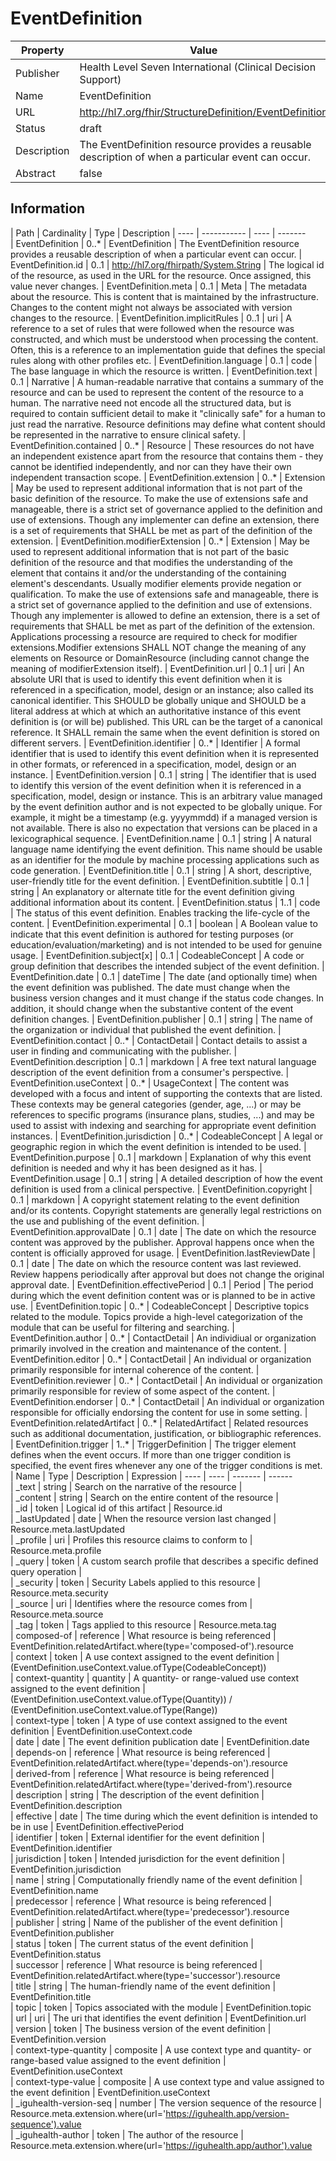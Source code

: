 
  # EventDefinition

  
|Property|Value|
|---|---|
|Publisher|Health Level Seven International (Clinical Decision Support)|
|Name|EventDefinition|
|URL|http://hl7.org/fhir/StructureDefinition/EventDefinition|
|Status|draft|
|Description|The EventDefinition resource provides a reusable description of when a particular event can occur.|
|Abstract|false|

  ## Information
  <Tabs> <TabItem value="structure" label="Structure">
   | Path | Cardinality | Type | Description
  | ---- | ----------- | ---- | -------  
 | EventDefinition | 0..* | EventDefinition | The EventDefinition resource provides a reusable description of when a particular event can occur. 
 | EventDefinition.id | 0..1 | http://hl7.org/fhirpath/System.String | The logical id of the resource, as used in the URL for the resource. Once assigned, this value never changes. 
 | EventDefinition.meta | 0..1 | Meta | The metadata about the resource. This is content that is maintained by the infrastructure. Changes to the content might not always be associated with version changes to the resource. 
 | EventDefinition.implicitRules | 0..1 | uri | A reference to a set of rules that were followed when the resource was constructed, and which must be understood when processing the content. Often, this is a reference to an implementation guide that defines the special rules along with other profiles etc. 
 | EventDefinition.language | 0..1 | code | The base language in which the resource is written. 
 | EventDefinition.text | 0..1 | Narrative | A human-readable narrative that contains a summary of the resource and can be used to represent the content of the resource to a human. The narrative need not encode all the structured data, but is required to contain sufficient detail to make it "clinically safe" for a human to just read the narrative. Resource definitions may define what content should be represented in the narrative to ensure clinical safety. 
 | EventDefinition.contained | 0..* | Resource | These resources do not have an independent existence apart from the resource that contains them - they cannot be identified independently, and nor can they have their own independent transaction scope. 
 | EventDefinition.extension | 0..* | Extension | May be used to represent additional information that is not part of the basic definition of the resource. To make the use of extensions safe and manageable, there is a strict set of governance  applied to the definition and use of extensions. Though any implementer can define an extension, there is a set of requirements that SHALL be met as part of the definition of the extension. 
 | EventDefinition.modifierExtension | 0..* | Extension | May be used to represent additional information that is not part of the basic definition of the resource and that modifies the understanding of the element that contains it and/or the understanding of the containing element's descendants. Usually modifier elements provide negation or qualification. To make the use of extensions safe and manageable, there is a strict set of governance applied to the definition and use of extensions. Though any implementer is allowed to define an extension, there is a set of requirements that SHALL be met as part of the definition of the extension. Applications processing a resource are required to check for modifier extensions.Modifier extensions SHALL NOT change the meaning of any elements on Resource or DomainResource (including cannot change the meaning of modifierExtension itself). 
 | EventDefinition.url | 0..1 | uri | An absolute URI that is used to identify this event definition when it is referenced in a specification, model, design or an instance; also called its canonical identifier. This SHOULD be globally unique and SHOULD be a literal address at which at which an authoritative instance of this event definition is (or will be) published. This URL can be the target of a canonical reference. It SHALL remain the same when the event definition is stored on different servers. 
 | EventDefinition.identifier | 0..* | Identifier | A formal identifier that is used to identify this event definition when it is represented in other formats, or referenced in a specification, model, design or an instance. 
 | EventDefinition.version | 0..1 | string | The identifier that is used to identify this version of the event definition when it is referenced in a specification, model, design or instance. This is an arbitrary value managed by the event definition author and is not expected to be globally unique. For example, it might be a timestamp (e.g. yyyymmdd) if a managed version is not available. There is also no expectation that versions can be placed in a lexicographical sequence. 
 | EventDefinition.name | 0..1 | string | A natural language name identifying the event definition. This name should be usable as an identifier for the module by machine processing applications such as code generation. 
 | EventDefinition.title | 0..1 | string | A short, descriptive, user-friendly title for the event definition. 
 | EventDefinition.subtitle | 0..1 | string | An explanatory or alternate title for the event definition giving additional information about its content. 
 | EventDefinition.status | 1..1 | code | The status of this event definition. Enables tracking the life-cycle of the content. 
 | EventDefinition.experimental | 0..1 | boolean | A Boolean value to indicate that this event definition is authored for testing purposes (or education/evaluation/marketing) and is not intended to be used for genuine usage. 
 | EventDefinition.subject[x] | 0..1 | CodeableConcept | A code or group definition that describes the intended subject of the event definition. 
 | EventDefinition.date | 0..1 | dateTime | The date  (and optionally time) when the event definition was published. The date must change when the business version changes and it must change if the status code changes. In addition, it should change when the substantive content of the event definition changes. 
 | EventDefinition.publisher | 0..1 | string | The name of the organization or individual that published the event definition. 
 | EventDefinition.contact | 0..* | ContactDetail | Contact details to assist a user in finding and communicating with the publisher. 
 | EventDefinition.description | 0..1 | markdown | A free text natural language description of the event definition from a consumer's perspective. 
 | EventDefinition.useContext | 0..* | UsageContext | The content was developed with a focus and intent of supporting the contexts that are listed. These contexts may be general categories (gender, age, ...) or may be references to specific programs (insurance plans, studies, ...) and may be used to assist with indexing and searching for appropriate event definition instances. 
 | EventDefinition.jurisdiction | 0..* | CodeableConcept | A legal or geographic region in which the event definition is intended to be used. 
 | EventDefinition.purpose | 0..1 | markdown | Explanation of why this event definition is needed and why it has been designed as it has. 
 | EventDefinition.usage | 0..1 | string | A detailed description of how the event definition is used from a clinical perspective. 
 | EventDefinition.copyright | 0..1 | markdown | A copyright statement relating to the event definition and/or its contents. Copyright statements are generally legal restrictions on the use and publishing of the event definition. 
 | EventDefinition.approvalDate | 0..1 | date | The date on which the resource content was approved by the publisher. Approval happens once when the content is officially approved for usage. 
 | EventDefinition.lastReviewDate | 0..1 | date | The date on which the resource content was last reviewed. Review happens periodically after approval but does not change the original approval date. 
 | EventDefinition.effectivePeriod | 0..1 | Period | The period during which the event definition content was or is planned to be in active use. 
 | EventDefinition.topic | 0..* | CodeableConcept | Descriptive topics related to the module. Topics provide a high-level categorization of the module that can be useful for filtering and searching. 
 | EventDefinition.author | 0..* | ContactDetail | An individiual or organization primarily involved in the creation and maintenance of the content. 
 | EventDefinition.editor | 0..* | ContactDetail | An individual or organization primarily responsible for internal coherence of the content. 
 | EventDefinition.reviewer | 0..* | ContactDetail | An individual or organization primarily responsible for review of some aspect of the content. 
 | EventDefinition.endorser | 0..* | ContactDetail | An individual or organization responsible for officially endorsing the content for use in some setting. 
 | EventDefinition.relatedArtifact | 0..* | RelatedArtifact | Related resources such as additional documentation, justification, or bibliographic references. 
 | EventDefinition.trigger | 1..* | TriggerDefinition | The trigger element defines when the event occurs. If more than one trigger condition is specified, the event fires whenever any one of the trigger conditions is met. 
</TabItem>
 <TabItem value="searchparameter" label="Search Parameters">
   | Name | Type | Description  | Expression 
    | ---- | ---- | ------- | ------  
 | _text | string | Search on the narrative of the resource |   
 | _content | string | Search on the entire content of the resource |   
 | _id | token | Logical id of this artifact | Resource.id  
 | _lastUpdated | date | When the resource version last changed | Resource.meta.lastUpdated  
 | _profile | uri | Profiles this resource claims to conform to | Resource.meta.profile  
 | _query | token | A custom search profile that describes a specific defined query operation |   
 | _security | token | Security Labels applied to this resource | Resource.meta.security  
 | _source | uri | Identifies where the resource comes from | Resource.meta.source  
 | _tag | token | Tags applied to this resource | Resource.meta.tag  
 | composed-of | reference | What resource is being referenced | EventDefinition.relatedArtifact.where(type='composed-of').resource  
 | context | token | A use context assigned to the event definition | (EventDefinition.useContext.value.ofType(CodeableConcept))  
 | context-quantity | quantity | A quantity- or range-valued use context assigned to the event definition | (EventDefinition.useContext.value.ofType(Quantity)) / (EventDefinition.useContext.value.ofType(Range))  
 | context-type | token | A type of use context assigned to the event definition | EventDefinition.useContext.code  
 | date | date | The event definition publication date | EventDefinition.date  
 | depends-on | reference | What resource is being referenced | EventDefinition.relatedArtifact.where(type='depends-on').resource  
 | derived-from | reference | What resource is being referenced | EventDefinition.relatedArtifact.where(type='derived-from').resource  
 | description | string | The description of the event definition | EventDefinition.description  
 | effective | date | The time during which the event definition is intended to be in use | EventDefinition.effectivePeriod  
 | identifier | token | External identifier for the event definition | EventDefinition.identifier  
 | jurisdiction | token | Intended jurisdiction for the event definition | EventDefinition.jurisdiction  
 | name | string | Computationally friendly name of the event definition | EventDefinition.name  
 | predecessor | reference | What resource is being referenced | EventDefinition.relatedArtifact.where(type='predecessor').resource  
 | publisher | string | Name of the publisher of the event definition | EventDefinition.publisher  
 | status | token | The current status of the event definition | EventDefinition.status  
 | successor | reference | What resource is being referenced | EventDefinition.relatedArtifact.where(type='successor').resource  
 | title | string | The human-friendly name of the event definition | EventDefinition.title  
 | topic | token | Topics associated with the module | EventDefinition.topic  
 | url | uri | The uri that identifies the event definition | EventDefinition.url  
 | version | token | The business version of the event definition | EventDefinition.version  
 | context-type-quantity | composite | A use context type and quantity- or range-based value assigned to the event definition | EventDefinition.useContext  
 | context-type-value | composite | A use context type and value assigned to the event definition | EventDefinition.useContext  
 | _iguhealth-version-seq | number | The version sequence of the resource | Resource.meta.extension.where(url='https://iguhealth.app/version-sequence').value  
 | _iguhealth-author | token | The author of the resource | Resource.meta.extension.where(url='https://iguhealth.app/author').value  

</TabItem>
</Tabs>